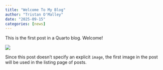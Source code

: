 ```yaml
---
title: "Welcome To My Blog"
author: "Tristan O'Malley"
date: "2025-09-15"
categories: [news]
---
```


This is the first post in a Quarto blog. Welcome!

![](thumbnail.jpg)

Since this post doesn't specify an explicit `image`, the first image in the post will be used in the listing page of posts.
